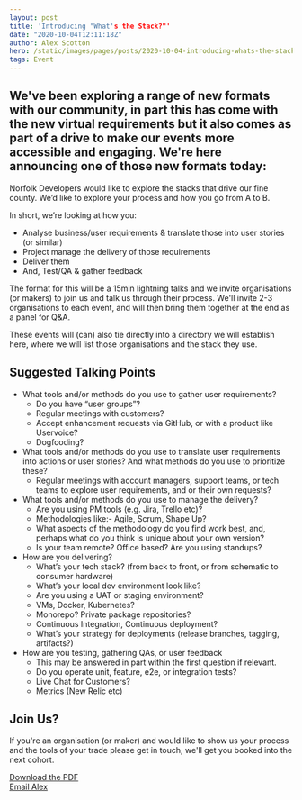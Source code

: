 ```yaml
---
layout: post
title: 'Introducing "What's the Stack?"'
date: "2020-10-04T12:11:18Z"
author: Alex Scotton
hero: /static/images/pages/posts/2020-10-04-introducing-whats-the-stack/hero.jpg
tags: Event
---
```


## We've been exploring a range of new formats with our community, in part this has come with the new virtual requirements but it also comes as part of a drive to make our events more accessible and engaging. We're here announcing one of those new formats today:

Norfolk Developers would like to explore the stacks that drive our fine county. We’d like to explore your process and
how you go from A to B.

In short, we’re looking at how you:

- Analyse business/user requirements & translate those into user stories (or similar)
- Project manage the delivery of those requirements
- Deliver them
- And, Test/QA & gather feedback

The format for this will be a 15min lightning talks and we invite organisations (or makers) to join us and talk us
through their process. We'll invite 2-3 organisations to each event, and will then bring them together at the end as a
panel for Q&A.

These events will (can) also tie directly into a directory we will establish here, where we will list those
organisations and the stack they use.

## Suggested Talking Points

- What tools and/or methods do you use to gather user requirements?
  - Do you have “user groups”?
  - Regular meetings with customers?
  - Accept enhancement requests via GitHub, or with a product like Uservoice?
  - Dogfooding?
- What tools and/or methods do you use to translate user requirements into actions or user stories? And what methods do you use to prioritize these?
  - Regular meetings with account managers, support teams, or tech teams to explore user requirements, and or their own requests?
- What tools and/or methods do you use to manage the delivery?
  - Are you using PM tools (e.g. Jira, Trello etc)?
  - Methodologies like:- Agile, Scrum, Shape Up?
  - What aspects of the methodology do you find work best, and, perhaps what do you think is unique about your own version?
  - Is your team remote? Office based? Are you using standups?
- How are you delivering?
  - What’s your tech stack? (from back to front, or from schematic to consumer hardware)
  - What’s your local dev environment look like?
  - Are you using a UAT or staging environment?
  - VMs, Docker, Kubernetes?
  - Monorepo? Private package repositories?
  - Continuous Integration, Continuous deployment?
  - What’s your strategy for deployments (release branches, tagging, artifacts?)
- How are you testing, gathering QAs, or user feedback
  - This may be answered in part within the first question if relevant.
  - Do you operate unit, feature, e2e, or integration tests?
  - Live Chat for Customers?
  - Metrics (New Relic etc)

## Join Us?

If you're an organisation (or maker) and would like to show us your process and the tools of your trade please get in
touch, we'll get you booked into the next cohort.

<p>
  <a href="/static/images/pages/posts/2020-10-04-introducing-what-the-stack/norfolk-developers-whats-the-stack.pdf" download>
    Download the PDF
  </a>
  <br />
  <a href="mailto:alex@norfolkdevelopers.com">
    Email Alex
  </a>
</p>

